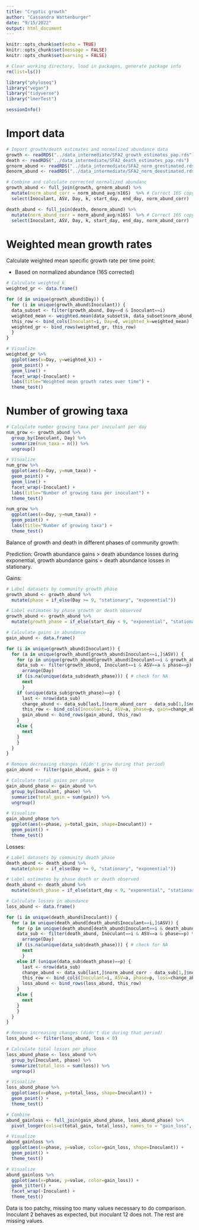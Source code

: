 ```yaml
---
title: "Cryptic growth"
author: "Cassandra Wattenburger"
date: "9/15/2022"
output: html_document
---
```


```r
knitr::opts_chunk$set(echo = TRUE)
knitr::opts_chunk$set(message = FALSE)
knitr::opts_chunk$set(warning = FALSE)
```

```r
# Clear working directory, load in packages, generate package info
rm(list=ls())

library("phyloseq")
library("vegan")
library("tidyverse")
library("lmerTest")

sessionInfo()
```

# Import data

```r
# Import growth/death estimates and normalized abundance data
growth <- readRDS("../data_intermediate/SFA2_growth_estimates_pap.rds")
death <- readRDS("../data_intermediate/SFA2_death_estimates_pap.rds")
grnorm_abund <- readRDS("../data_intermediate/SFA2_norm_grestimated.rds")
denorm_abund <- readRDS("../data_intermediate/SFA2_norm_deestimated.rds")

# Combine and calculate corrected normalized abundanc
growth_abund <- full_join(growth, grnorm_abund) %>% 
  mutate(norm_abund_corr = norm_abund_avg/n16S)  %>% # Correct 16S copy number
  select(Inoculant, ASV, Day, k, start_day, end_day, norm_abund_corr)

death_abund <- full_join(death, denorm_abund) %>% 
  mutate(norm_abund_corr = norm_abund_avg/n16S)  %>% # Correct 16S copy number
  select(Inoculant, ASV, Day, k, start_day, end_day, norm_abund_corr)
```

# Weighted mean growth rates

Calculate weighted mean specific growth rate per time point:

* Based on normalized abundance (16S corrected)

```r
# Calculate weighted k
weighted_gr <- data.frame()

for (d in unique(growth_abund$Day)) {
  for (i in unique(growth_abund$Inoculant)) {
  data_subset <- filter(growth_abund, Day==d & Inoculant==i)
  weighted_mean <- weighted.mean(data_subset$k, data_subset$norm_abund_corr)
  this_row <- bind_cols(Inoculant=i, Day=d, weighted_k=weighted_mean)
  weighted_gr <- bind_rows(weighted_gr, this_row)
  }
}

# Visualize
weighted_gr %>% 
  ggplot(aes(x=Day, y=weighted_k)) +
  geom_point() +
  geom_line() +
  facet_wrap(~Inoculant) +
  labs(title="Weighted mean growth rates over time") +
  theme_test()
```

# Number of growing taxa

```r
# Calculate number growing taxa per inoculant per day
num_grow <- growth_abund %>% 
  group_by(Inoculant, Day) %>% 
  summarize(num_taxa = n()) %>% 
  ungroup()

# Visualize
num_grow %>% 
  ggplot(aes(x=Day, y=num_taxa)) +
  geom_point() +
  geom_line() +
  facet_wrap(~Inoculant) +
  labs(title="Number of growing taxa per inoculant") +
  theme_test()

num_grow %>% 
  ggplot(aes(x=Day, y=num_taxa)) +
  geom_point() +
  labs(title="Number of growing taxa") +
  theme_test()
```

Balance of growth and death in different phases of community growth:

Prediction: Growth abundance gains > death abundance losses during exponential, growth abundance gains = death abundance losses in stationary.

Gains:

```r
# Label datasets by community growth phase
growth_abund <- growth_abund %>% 
  mutate(phase = if_else(Day >= 9, "stationary", "exponential"))

# Label estimates by phase growth or death observed
growth_abund <- growth_abund %>% 
  mutate(growth_phase = if_else(start_day < 9, "exponential", "stationary"))

# Calculate gains in abundance
gain_abund <- data.frame()

for (i in unique(growth_abund$Inoculant)) {
  for (a in unique(growth_abund[growth_abund$Inoculant==i,]$ASV)) {
    for (p in unique(growth_abund[growth_abund$Inoculant==i & growth_abund$ASV==a,]$phase)) {
    data_sub <- filter(growth_abund, Inoculant==i & ASV==a & phase==p) %>% # isolate data
      arrange(Day)
    if (is.na(unique(data_sub$death_phase))) { # check for NA
      next
      }
    if (unique(data_sub$growth_phase)==p) {
      last <- nrow(data_sub)
      change_abund <- data_sub[last,]$norm_abund_corr - data_sub[1,]$norm_abund_corr
      this_row <- bind_cols(Inoculant=i, ASV=a, phase=p, gain=change_abund)
      gain_abund <- bind_rows(gain_abund, this_row)
    }
    else {
      next
    }
    }
  }
}

# Remove decreasing changes (didn't grow during that period)
gain_abund <- filter(gain_abund, gain > 0)

# Calculate total gains per phase
gain_abund_phase <- gain_abund %>% 
  group_by(Inoculant, phase) %>% 
  summarize(total_gain = sum(gain)) %>% 
  ungroup()

# Visualize
gain_abund_phase %>% 
  ggplot(aes(x=phase, y=total_gain, shape=Inoculant)) +
  geom_point() +
  theme_test()
```

Losses:

```r
# Label datasets by community death phase
death_abund <- death_abund %>% 
  mutate(phase = if_else(Day >= 9, "stationary", "exponential"))

# Label estimates by phase death or death observed
death_abund <- death_abund %>% 
  mutate(death_phase = if_else(start_day < 9, "exponential", "stationary"))

# Calculate losses in abundance
loss_abund <- data.frame()

for (i in unique(death_abund$Inoculant)) {
  for (a in unique(death_abund[death_abund$Inoculant==i,]$ASV)) {
    for (p in unique(death_abund[death_abund$Inoculant==i & death_abund$ASV==a,]$phase)) {
    data_sub <- filter(death_abund, Inoculant==i & ASV==a & phase==p) %>% # isolate data
      arrange(Day)
    if (is.na(unique(data_sub$death_phase))) { # check for NA
      next
      }
    else if (unique(data_sub$death_phase)==p) {
      last <- nrow(data_sub)
      change_abund <- data_sub[last,]$norm_abund_corr - data_sub[1,]$norm_abund_corr
      this_row <- bind_cols(Inoculant=i, ASV=a, phase=p, loss=change_abund)
      loss_abund <- bind_rows(loss_abund, this_row)
    }
    else {
      next
    }
    }
  }
}

# Remove increasing changes (didn't die during that period)
loss_abund <- filter(loss_abund, loss < 0)

# Calculate total losses per phase
loss_abund_phase <- loss_abund %>% 
  group_by(Inoculant, phase) %>% 
  summarize(total_loss = sum(loss)) %>% 
  ungroup()

# Visualize
loss_abund_phase %>% 
  ggplot(aes(x=phase, y=total_loss, shape=Inoculant)) +
  geom_point() +
  theme_test()
```

```r
# Combine
abund_gainloss <- full_join(gain_abund_phase, loss_abund_phase) %>% 
  pivot_longer(cols=c(total_gain, total_loss), names_to = "gain_loss", values_to="value")

# Visualize
abund_gainloss %>% 
  ggplot(aes(x=phase, y=value, color=gain_loss, shape=Inoculant)) +
  geom_point() +
  theme_test()

# Visualize
abund_gainloss %>% 
  ggplot(aes(x=phase, y=value, color=gain_loss)) +
  geom_jitter() +
  facet_wrap(~Inoculant) +
  theme_test()
```

Data is too patchy, missing too many values necessary to do comparison. Inoculant 2 behaves as expected, but inoculant 12 does not. The rest are missing values.


